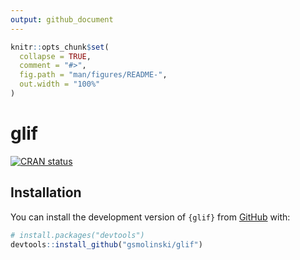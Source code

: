 ```yaml
---
output: github_document
---
```


<!-- README.md is generated from README.Rmd. Please edit that file -->

```r
knitr::opts_chunk$set(
  collapse = TRUE,
  comment = "#>",
  fig.path = "man/figures/README-",
  out.width = "100%"
)
```

# glif

<!-- badges: start -->
[![CRAN status](https://www.r-pkg.org/badges/version/glif)](https://CRAN.R-project.org/package=glif)
<!-- badges: end -->

## Installation

You can install the development version of `{glif}` from [GitHub](https://github.com/) with:

``` r
# install.packages("devtools")
devtools::install_github("gsmolinski/glif")
```
